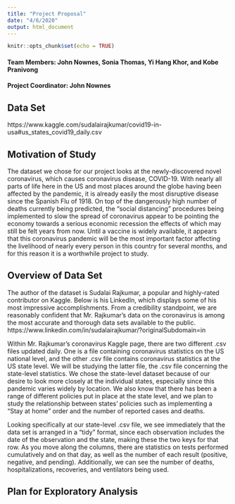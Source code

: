 ```yaml
---
title: "Project Proposal"
date: "4/6/2020"
output: html_document
---
```


```r
knitr::opts_chunk$set(echo = TRUE)
```

#### Team Members:  John Nownes, Sonia Thomas, Yi Hang Khor, and Kobe Pranivong
#### Project Coordinator: John Nownes
## Data Set
https://www.kaggle.com/sudalairajkumar/covid19-in-usa#us_states_covid19_daily.csv

## Motivation of Study
The dataset we chose for our project looks at the newly-discovered novel coronavirus, which causes coronavirus disease, COVID-19.  With nearly all parts of life here in the US and most places around the globe having been affected by the pandemic, it is already easily the most disruptive disease since the Spanish Flu of 1918. On top of the dangerously high number of deaths currently being predicted, the “social distancing” procedures being implemented to slow the spread of coronavirus appear to be pointing the economy towards a serious economic recession the effects of which may still be felt years from now. Until a vaccine is widely available, it appears that this coronavirus pandemic will be the most important factor affecting the livelihood of nearly every person in this country for several months, and for this reason it is a worthwhile project to study.


## Overview of Data Set
The author of the dataset is Sudalai Rajkumar, a popular and highly-rated contributor on Kaggle. Below is his LinkedIn, which displays some of his most impressive accomplishments. From a credibility standpoint, we are reasonably confident that Mr. Rajkumar’s data on the coronavirus is among the most accurate and thorough data sets available to the public.
https://www.linkedin.com/in/sudalairajkumar/?originalSubdomain=in

Within Mr. Rajkumar’s coronavirus Kaggle page, there are two different .csv files updated daily. One is a file containing coronavirus statistics on the US national level, and the other .csv file contains coronavirus statistics at the US state level. We will be studying the latter file, the .csv file concerning the state-level statistics. We chose the state-level dataset because of our desire to look more closely at the individual states, especially since this pandemic varies widely by location. We also know that there has been a range of different policies put in place at the state level, and we plan to study the relationship between states’ policies such as implementing a “Stay at home” order and the number of reported cases and deaths.

Looking specifically at our state-level .csv file, we see immediately that the data set is arranged in a “tidy” format, since each observation includes the date of the observation and the state, making these the two keys for that row. As you move along the columns, there are statistics on tests performed cumulatively and on that day, as well as the number of each result (positive, negative, and pending). Additionally, we can see the number of deaths, hospitalizations, recoveries, and ventilators being used.

## Plan for Exploratory Analysis